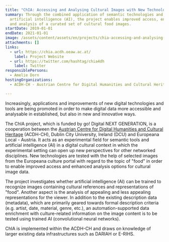 ```yaml
---
title: "ChIA: Accessing and Analysing Cultural Images with New Technologies"
summary: Through the combined application of semantic technologies and
  artificial intelligence (AI), the project enables improved access, enrichment
  and analysis of a curated set of cultural food images.
startDate: 2019-01-01
endDate: 2021-01-01
image: /assets/content/assets/en/projects/chia-accessing-and-analysing-cultural-images-new-technologies/chia_logo_color_neu.png
attachments: []
links:
  - url: https://chia.acdh.oeaw.ac.at/
    label: Project Website
  - url: https://twitter.com/hashtag/chia4dh
    label: Twitter
responsiblePersons:
  - Amelie Dorn
hostingOrganizations:
  - ACDH-CH - Austrian Centre for Digital Humanities and Cultural Heritage

---
```

Increasingly, applications and improvements of new digital technologies and tools are being promoted in order to make digital data more accessible and analysable in established, but also in new and innovative ways.

The ChIA project, which is funded by go! Digital NEXT GENERATION, is a cooperation between the [Austrian Centre for Digital Humanities and Cultural Heritage](https://www.oeaw.ac.at/acdh/) (ACDH-CH), Dublin City University, Ireland (DCU) and Europeana Local - Austria. It acts as an experimental field for semantic tools and artificial intelligence (AI) in a digital cultural context in which the experimental setting can open up new perspectives for other networked disciplines. New technologies are tested with the help of selected images from the Europeana culture portal with regard to the topic of "food" in order to enable improved access and enhanced analysis options for cultural image data.

The project investigates whether artificial intelligence (AI) can be trained to recognize images containing cultural references and representations of "food". Another aspect is the analysis of appealing and less appealing representations for the viewer. In addition to the existing description data (metadata), which are primarily geared towards formal description criteria (e.g. artist, date, material, genre, etc.), an automation-supported data enrichment with culture-related information on the image content is to be tested using trained AI (convolutional neural networks).

ChIA is implemented within the ACDH-CH and draws on knowledge of larger existing data infrastructures such as DARIAH or E-RIHS.
